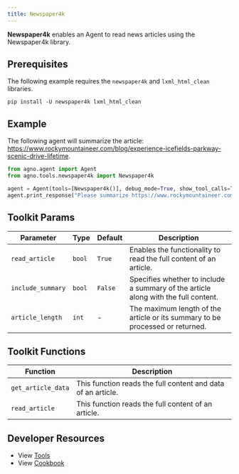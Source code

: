 ```yaml
---
title: Newspaper4k
---
```


**Newspaper4k** enables an Agent to read news articles using the Newspaper4k library.

## Prerequisites

The following example requires the `newspaper4k` and `lxml_html_clean` libraries.

```shell
pip install -U newspaper4k lxml_html_clean
```

## Example

The following agent will summarize the article: https://www.rockymountaineer.com/blog/experience-icefields-parkway-scenic-drive-lifetime.

```python cookbook/tools/newspaper4k_tools.py
from agno.agent import Agent
from agno.tools.newspaper4k import Newspaper4k

agent = Agent(tools=[Newspaper4k()], debug_mode=True, show_tool_calls=True)
agent.print_response("Please summarize https://www.rockymountaineer.com/blog/experience-icefields-parkway-scenic-drive-lifetime")
```

## Toolkit Params

| Parameter         | Type   | Default | Description                                                                        |
| ----------------- | ------ | ------- | ---------------------------------------------------------------------------------- |
| `read_article`    | `bool` | `True`  | Enables the functionality to read the full content of an article.                  |
| `include_summary` | `bool` | `False` | Specifies whether to include a summary of the article along with the full content. |
| `article_length`  | `int`  | -       | The maximum length of the article or its summary to be processed or returned.      |

## Toolkit Functions

| Function           | Description                                                  |
| ------------------ | ------------------------------------------------------------ |
| `get_article_data` | This function reads the full content and data of an article. |
| `read_article`     | This function reads the full content of an article.          |

## Developer Resources

- View [Tools](https://github.com/phidatahq/agno/blob/main/libs/agno/agno/tools/newspaper4k_tools.py)
- View [Cookbook](https://github.com/phidatahq/agno/blob/main/cookbook/tools/newspaper4k_tools.py)
